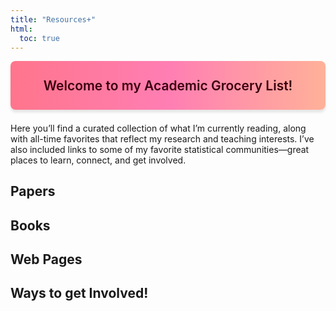 ```yaml
---
title: "Resources+"
html:
  toc: true
---
```


::: welcome-banner
Welcome to my Academic Grocery List!
:::

```{=html}
<style>
.welcome-banner {
  background: linear-gradient(90deg, #ff758c, #ff7eb3, #ffb199);
  color: #3b000f;
  font-size: 1.5em;
  font-weight: 600;
  text-align: center;
  padding: 0.25em;
  border-radius: 8px;
  margin-bottom: 1em;
  box-shadow: 0 4px 4px rgba(0, 0, 0, 0.1);
}
</style>
```

Here you’ll find a curated collection of what I’m currently reading, along with all-time favorites that reflect my research and teaching interests. I’ve also included links to some of my favorite statistical communities—great places to learn, connect, and get involved.

## Papers 

## Books

## Web Pages

## Ways to get Involved!

